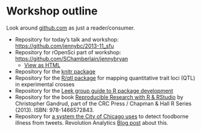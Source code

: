 Workshop outline
========================================================

Look around [github.com](github.com) as just a reader/consumer.

  * Repository for today's talk and workshop: <https://github.com/jennybc/2013-11_sfu>
  * Repository for rOpenSci part of workshop: <https://github.com/SChamberlain/jennybryan>
    - [View as HTML](http://htmlpreview.github.com/?https://github.com/SChamberlain/jennybryan/blob/master/ropensci_demo.html)
  * Repository for the [knitr package](https://github.com/yihui/knitr)
  * Repository for the [R/qtl package](https://github.com/kbroman/qtl) for mapping
quantitative trait loci (QTL) in experimental crosses
  * Repository for the [Leek group guide to R package development](https://github.com/jtleek/rpackages)
  * Repository for the book [Reproducible Research with R & RStudio](https://github.com/christophergandrud/Rep-Res-Book) by Christopher Gandrud, part of the CRC Press / Chapman & Hall R Series (2013). ISBN: 978-1466572843.
  * Repository for [a system the City of Chicago uses](https://github.com/corynissen/foodborne_classifier) to detect foodborne illness from tweets. Revolution Analytics [Blog post](http://blog.revolutionanalytics.com/2013/08/foodborne-chicago.html) about this. 
  
